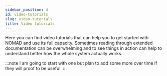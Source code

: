 ```yaml
---
sidebar_position: 4
id: video-tutorials
slug: video-tutorials
title: Video tutorials
---
```



Here you can find video tutorials that can help you to get started with NOMAD and use its full capacity.
Sometimes reading through extended documentation can be overwhelming and to see things in action can help to understand better how the whole system actually works.

:::note
I am going to start with one but plan to add some more over time if they will proof to be useful.
:::



<Gallery links={links_eln} titles={titles_eln} />
